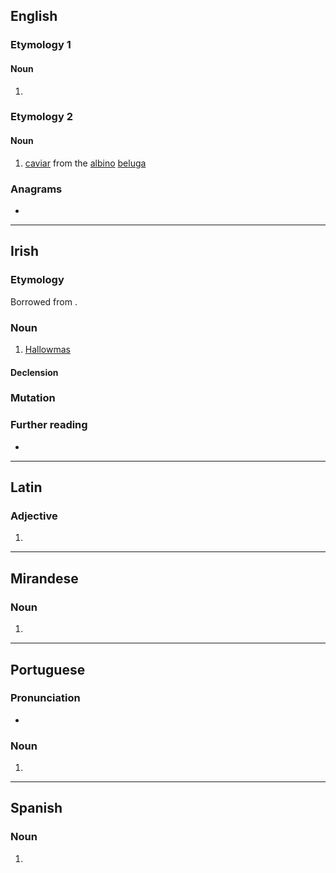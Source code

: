 ==English==

===Etymology 1===

====Noun====
{{head|en|noun plural form}}

# {{plural of|alma|lang=en}}

===Etymology 2===
{{bor|en|ru|алма́з||diamond}}

====Noun====
{{en-noun|-}}

# [[caviar]] from the [[albino]] [[beluga]]

===Anagrams===
* {{anagrams|en|a=aalms|Alams|Salam|Salma|Slama|amlas|laams|lamas|malas|salam}}

----

==Irish==

===Etymology===
Borrowed from {{bor|ga|en|Hallowmas}}.

===Noun===
{{ga-noun|m|almais|-}}

# [[Hallowmas]]

====Declension====
{{ga-decl-m1-nopl|a|lmas|lmais}}

===Mutation===
{{ga-mut}}

===Further reading===
* {{R:ga:Ó Dónaill}}

{{topics|ga|Calendar terms|Holidays}}

----

==Latin==

===Adjective===
{{la-adj-form|almās}}

# {{inflection of|almus||acc|f|p|lang=la}}

----

==Mirandese==

===Noun===
{{head|mwl|noun form|g=f-p}}

# {{plural of|alma|lang=mwl}}

----

==Portuguese==

===Pronunciation===
* {{a|PT}} {{IPA|/ˈaɫ.mɐʃ/|lang=pt}}

===Noun===
{{head|pt|noun form}}

# {{pt-noun form of|alma|onlyf|pl}}

----

==Spanish==

===Noun===
{{head|es|noun form|g=f-p}}

# {{plural of|alma|lang=es}}